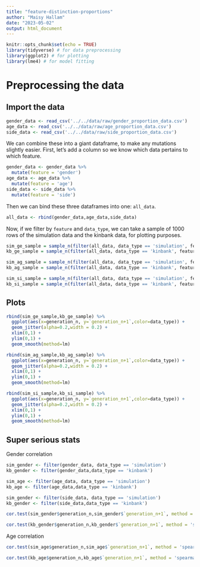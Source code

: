 ```yaml
---
title: "feature-distinction-proportions"
author: "Maisy Hallam"
date: "2023-05-02"
output: html_document
---
```


```r
knitr::opts_chunk$set(echo = TRUE)
library(tidyverse) # for data preprocessing
library(ggplot2) # for plotting
library(lme4) # for model fitting
```

# Preprocessing the data

## Import the data

```r
gender_data <- read_csv('../../data/raw/gender_proportion_data.csv')
age_data <- read_csv('../../data/raw/age_proportion_data.csv')
side_data <- read_csv('../../data/raw/side_proportion_data.csv')
```
We can combine these into a giant dataframe, to make any mutations slightly easier. First, let's add a column so we know which data pertains to which feature.

```r
gender_data <- gender_data %>%
  mutate(feature = 'gender')
age_data <- age_data %>%
  mutate(feature = 'age')
side_data <- side_data %>%
  mutate(feature = 'side')

```

Then we can bind these three dataframes into one: `all_data`.

```r
all_data <- rbind(gender_data,age_data,side_data)
```


Now, if we filter by `feature` and `data_type`, we can take a sample of 1000 rows of the simulation data and the kinbank data, for plotting purposes. 

```r
sim_ge_sample = sample_n(filter(all_data, data_type == 'simulation', feature == 'gender'), 1000, replace=FALSE)
kb_ge_sample = sample_n(filter(all_data, data_type == 'kinbank', feature == 'gender'), 1000, replace=FALSE)

sim_ag_sample = sample_n(filter(all_data, data_type == 'simulation', feature == 'age'), 1000, replace=FALSE)
kb_ag_sample = sample_n(filter(all_data, data_type == 'kinbank', feature == 'age'), 1000, replace=FALSE)

sim_si_sample = sample_n(filter(all_data, data_type == 'simulation', feature == 'side'), 1000, replace=FALSE)
kb_si_sample = sample_n(filter(all_data, data_type == 'kinbank', feature == 'side'), 1000, replace=FALSE)

```

## Plots

```r
rbind(sim_ge_sample,kb_ge_sample) %>%
  ggplot(aes(x=generation_n, y=`generation_n+1`,color=data_type)) +
  geom_jitter(alpha=0.2,width = 0.2) +
  xlim(0,1) +
  ylim(0,1) +
  geom_smooth(method=lm)
```

```r
rbind(sim_ag_sample,kb_ag_sample) %>%
  ggplot(aes(x=generation_n, y=`generation_n+1`,color=data_type)) +
  geom_jitter(alpha=0.2,width = 0.2) +
  xlim(0,1) +
  ylim(0,1) +
  geom_smooth(method=lm)
```

```r
rbind(sim_si_sample,kb_si_sample) %>%
  ggplot(aes(x=generation_n, y=`generation_n+1`,color=data_type)) +
  geom_jitter(alpha=0.2,width = 0.2) +
  xlim(0,1) +
  ylim(0,1) +
  geom_smooth(method=lm)
```

## Super serious stats

Gender correlation

```r
sim_gender <- filter(gender_data, data_type == 'simulation')
kb_gender <- filter(gender_data,data_type == 'kinbank')

sim_age <- filter(age_data, data_type == 'simulation')
kb_age <- filter(age_data,data_type == 'kinbank')

sim_gender <- filter(side_data, data_type == 'simulation')
kb_gender <- filter(side_data,data_type == 'kinbank')
```

```r
cor.test(sim_gender$generation_n,sim_gender$`generation_n+1`, method = 'spearman')

```

```r
cor.test(kb_gender$generation_n,kb_gender$`generation_n+1`, method = 'spearman')
```

Age correlation

```r
cor.test(sim_age$generation_n,sim_age$`generation_n+1`, method = 'spearman')

```

```r
cor.test(kb_age$generation_n,kb_age$`generation_n+1`, method = 'spearman')
```

